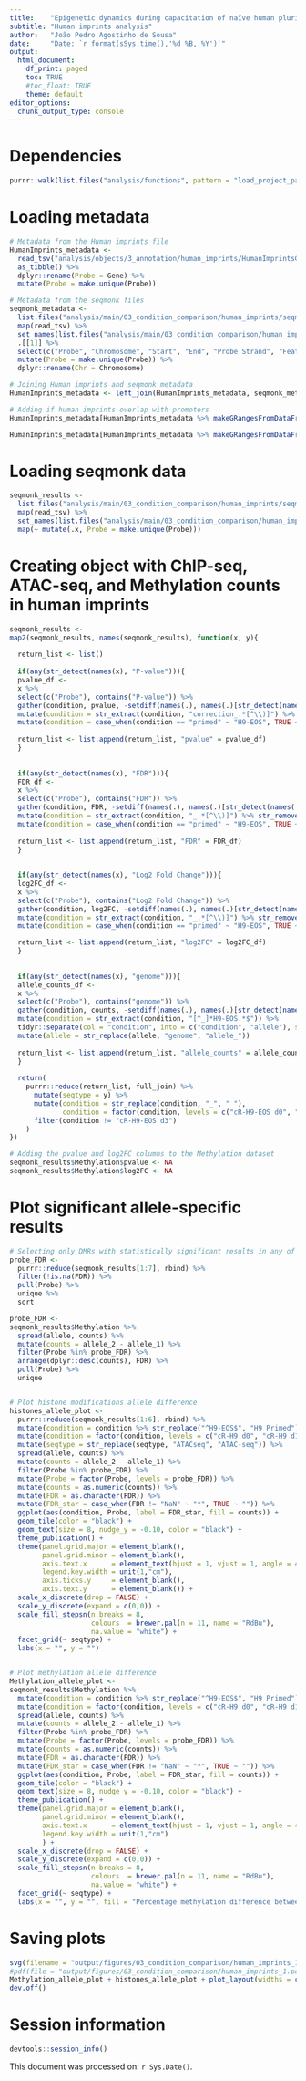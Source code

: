```yaml
---
title:    "Epigenetic dynamics during capacitation of naïve human pluripotent stem cells"
subtitle: "Human imprints analysis"
author:   "João Pedro Agostinho de Sousa"
date:     "Date: `r format(sSys.time(),'%d %B, %Y')`"
output:
  html_document:
    df_print: paged
    toc: TRUE
    #toc_float: TRUE
    theme: default
editor_options:
  chunk_output_type: console
---
```


# Dependencies
```r

purrr::walk(list.files("analysis/functions", pattern = "load_project_packages", full.names = T), source)

```

# Loading metadata
```r

# Metadata from the Human imprints file
HumanImprints_metadata <- 
  read_tsv("analysis/objects/3_annotation/human_imprints/HumanImprintsGRCh38_liftover_GRCh37.txt") %>% 
  as_tibble() %>% 
  dplyr::rename(Probe = Gene) %>% 
  mutate(Probe = make.unique(Probe))

# Metadata from the seqmonk files
seqmonk_metadata <- 
  list.files("analysis/main/03_condition_comparison/human_imprints/seqmonk_results/imprints", full.names = T) %>% 
  map(read_tsv) %>% 
  set_names(list.files("analysis/main/03_condition_comparison/human_imprints/seqmonk_results/imprints") %>% str_remove("_EdgeR_p0.05.txt")) %>%
  .[[1]] %>%   
  select(c("Probe", "Chromosome", "Start", "End", "Probe Strand", "Feature", "ID", "Description", "Feature Strand", "Type", "Feature Orientation", "Distance")) %>% 
  mutate(Probe = make.unique(Probe)) %>% 
  dplyr::rename(Chr = Chromosome)

# Joining Human imprints and seqmonk metadata
HumanImprints_metadata <- left_join(HumanImprints_metadata, seqmonk_metadata, by = c("Probe", "Chr", "Start", "End"))

# Adding if human imprints overlap with promoters
HumanImprints_metadata[HumanImprints_metadata %>% makeGRangesFromDataFrame(keep.extra.columns = T) %>% findOverlaps(genome_annotation$`CGI Promoters`) %>% as.data.frame() %>% pull(queryHits) %>% unique, "Promoter_overlap"] <- "CGI Promoters"

HumanImprints_metadata[HumanImprints_metadata %>% makeGRangesFromDataFrame(keep.extra.columns = T) %>% findOverlaps(genome_annotation$`Non-CGI Promoters`) %>% as.data.frame() %>% pull(queryHits) %>% unique, "Promoter_overlap"] <- "Non-CGI Promoters"

```

# Loading seqmonk data
```r

seqmonk_results <- 
  list.files("analysis/main/03_condition_comparison/human_imprints/seqmonk_results/imprints", full.names = T) %>% 
  map(read_tsv) %>% 
  set_names(list.files("analysis/main/03_condition_comparison/human_imprints/seqmonk_results/imprints") %>% str_remove("_EdgeR_p0.05.txt") %>% str_replace("PBAT", "Methylation")) %>% 
  map(~ mutate(.x, Probe = make.unique(Probe)))

```

# Creating object with ChIP-seq, ATAC-seq, and Methylation counts in human imprints
```r

seqmonk_results <- 
map2(seqmonk_results, names(seqmonk_results), function(x, y){
  
  return_list <- list()
  
  if(any(str_detect(names(x), "P-value"))){
  pvalue_df <- 
  x %>% 
  select(c("Probe"), contains("P-value")) %>%
  gather(condition, pvalue, -setdiff(names(.), names(.)[str_detect(names(.), "P-value")])) %>% 
  mutate(condition = str_extract(condition, "correction_.*[^\\)]") %>% str_remove("correction_")) %>% 
  mutate(condition = case_when(condition == "primed" ~ "H9-EOS", TRUE ~ paste("cR-H9-EOS", condition, sep = "_")))
  
  return_list <- list.append(return_list, "pvalue" = pvalue_df)
  }
  
  
  if(any(str_detect(names(x), "FDR"))){
  FDR_df <-
  x %>% 
  select(c("Probe"), contains("FDR")) %>%
  gather(condition, FDR, -setdiff(names(.), names(.)[str_detect(names(.), "FDR")])) %>% 
  mutate(condition = str_extract(condition, "_.*[^\\)]") %>% str_remove("_")) %>% 
  mutate(condition = case_when(condition == "primed" ~ "H9-EOS", TRUE ~ paste("cR-H9-EOS", condition, sep = "_")))
  
  return_list <- list.append(return_list, "FDR" = FDR_df)
  }
  
  
  if(any(str_detect(names(x), "Log2 Fold Change"))){
  log2FC_df <-
  x %>% 
  select(c("Probe"), contains("Log2 Fold Change")) %>%
  gather(condition, log2FC, -setdiff(names(.), names(.)[str_detect(names(.), "Log2 Fold Change")])) %>% 
  mutate(condition = str_extract(condition, "_.*[^\\)]") %>% str_remove("_")) %>% 
  mutate(condition = case_when(condition == "primed" ~ "H9-EOS", TRUE ~ paste("cR-H9-EOS", condition, sep = "_")))

  return_list <- list.append(return_list, "log2FC" = log2FC_df)
  }
  
  
  if(any(str_detect(names(x), "genome"))){
  allele_counts_df <-
  x %>% 
  select(c("Probe"), contains("genome")) %>%
  gather(condition, counts, -setdiff(names(.), names(.)[str_detect(names(.), "genome")])) %>% 
  mutate(condition = str_extract(condition, "[^_]*H9-EOS.*$")) %>%
  tidyr::separate(col = "condition", into = c("condition", "allele"), sep = "\\.") %>%
  mutate(allele = str_replace(allele, "genome", "allele_"))
  
  return_list <- list.append(return_list, "allele_counts" = allele_counts_df)
  }
  
  return(
    purrr::reduce(return_list, full_join) %>% 
      mutate(seqtype = y) %>% 
      mutate(condition = str_replace(condition, "_", " "), 
             condition = factor(condition, levels = c("cR-H9-EOS d0", "cR-H9-EOS d10", "cR-H9-EOS d20X", "cR-H9-EOS d20E", "H9-EOS"))) %>% 
      filter(condition != "cR-H9-EOS d3")
    )
}) 

# Adding the pvalue and log2FC columns to the Methylation dataset
seqmonk_results$Methylation$pvalue <- NA
seqmonk_results$Methylation$log2FC <- NA

```

# Plot significant allele-specific results
```r

# Selecting only DMRs with statistically significant results in any of the epigenetic marks
probe_FDR <-
  purrr::reduce(seqmonk_results[1:7], rbind) %>%
  filter(!is.na(FDR)) %>%
  pull(Probe) %>%
  unique %>%
  sort

probe_FDR <- 
seqmonk_results$Methylation %>% 
  spread(allele, counts) %>% 
  mutate(counts = allele_2 - allele_1) %>% 
  filter(Probe %in% probe_FDR) %>% 
  arrange(dplyr::desc(counts), FDR) %>%
  pull(Probe) %>%
  unique


# Plot histone modifications allele difference 
histones_allele_plot <- 
  purrr::reduce(seqmonk_results[1:6], rbind) %>%
  mutate(condition = condition %>% str_replace("^H9-EOS$", "H9 Primed") %>% str_remove("-EOS")) %>%
  mutate(condition = factor(condition, levels = c("cR-H9 d0", "cR-H9 d10", "cR-H9 d20X", "cR-H9 d20E", "H9 Primed"))) %>% 
  mutate(seqtype = str_replace(seqtype, "ATACseq", "ATAC-seq")) %>% 
  spread(allele, counts) %>% 
  mutate(counts = allele_2 - allele_1) %>%
  filter(Probe %in% probe_FDR) %>% 
  mutate(Probe = factor(Probe, levels = probe_FDR)) %>% 
  mutate(counts = as.numeric(counts)) %>%
  mutate(FDR = as.character(FDR)) %>% 
  mutate(FDR_star = case_when(FDR != "NaN" ~ "*", TRUE ~ "")) %>% 
  ggplot(aes(condition, Probe, label = FDR_star, fill = counts)) + 
  geom_tile(color = "black") + 
  geom_text(size = 8, nudge_y = -0.10, color = "black") +
  theme_publication() + 
  theme(panel.grid.major = element_blank(), 
        panel.grid.minor = element_blank(), 
        axis.text.x      = element_text(hjust = 1, vjust = 1, angle = 45), 
        legend.key.width = unit(1,"cm"),
        axis.ticks.y     = element_blank(), 
        axis.text.y      = element_blank()) + 
  scale_x_discrete(drop = FALSE) + 
  scale_y_discrete(expand = c(0,0)) + 
  scale_fill_stepsn(n.breaks = 8, 
                    colours  = brewer.pal(n = 11, name = "RdBu"), 
                    na.value = "white") + 
  facet_grid(~ seqtype) + 
  labs(x = "", y = "")


# Plot methylation allele difference 
Methylation_allele_plot <- 
seqmonk_results$Methylation %>%
  mutate(condition = condition %>% str_replace("^H9-EOS$", "H9 Primed") %>% str_remove("-EOS")) %>% 
  mutate(condition = factor(condition, levels = c("cR-H9 d0", "cR-H9 d10", "cR-H9 d20X", "cR-H9 d20E", "H9 Primed"))) %>% 
  spread(allele, counts) %>% 
  mutate(counts = allele_2 - allele_1) %>% 
  filter(Probe %in% probe_FDR) %>%
  mutate(Probe = factor(Probe, levels = probe_FDR)) %>%
  mutate(counts = as.numeric(counts)) %>%
  mutate(FDR = as.character(FDR)) %>% 
  mutate(FDR_star = case_when(FDR != "NaN" ~ "*", TRUE ~ "")) %>%
  ggplot(aes(condition, Probe, label = FDR_star, fill = counts)) + 
  geom_tile(color = "black") +
  geom_text(size = 8, nudge_y = -0.10, color = "black") +
  theme_publication() + 
  theme(panel.grid.major = element_blank(), 
        panel.grid.minor = element_blank(), 
        axis.text.x      = element_text(hjust = 1, vjust = 1, angle = 45), 
        legend.key.width = unit(1,"cm")
        ) + 
  scale_x_discrete(drop = FALSE) + 
  scale_y_discrete(expand = c(0,0)) + 
  scale_fill_stepsn(n.breaks = 8, 
                    colours  = brewer.pal(n = 11, name = "RdBu"), 
                    na.value = "white") +
  facet_grid(~ seqtype) +
  labs(x = "", y = "", fill = "Percentage methylation difference between alleles (%)")

```

# Saving plots
```r

svg(filename = "output/figures/03_condition_comparison/human_imprints_1.svg", width = 10, height = 5)
#pdf(file = "output/figures/03_condition_comparison/human_imprints_1.pdf", width = 10, height = 5)
Methylation_allele_plot + histones_allele_plot + plot_layout(widths = c(.16, 1, 0.01))
dev.off()

```

# Session information
```r

devtools::session_info()

```

This document was processed on: `r Sys.Date()`.